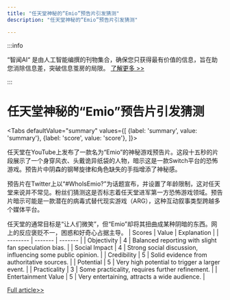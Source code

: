 ```yaml
---
title: "任天堂神秘的“Emio”预告片引发猜测"
description: "任天堂神秘的“Emio”预告片引发猜测"

---
```



:::info

“智闻AI“ 是由人工智能编撰的刊物集合，确保您只获得最有价值的信息，旨在助您消除信息差，突破信息茧房的局限。  [了解更多 >>](/)

:::

# 任天堂神秘的“Emio”预告片引发猜测


<Tabs
	defaultValue="summary"
	values={[
	{label: 'summary', value: 'summary'},
	{label: 'score', value: 'score'},
]}>
<TabItem value="summary">


任天堂在YouTube上发布了一款名为“Emio”的神秘游戏预告片。这段十五秒的片段展示了一个身穿风衣、头戴诡异纸袋的人物，暗示这是一款Switch平台的恐怖游戏。预告片中阴森的钢琴旋律和角色缺失的手指增添了神秘感。

预告片在Twitter上以“#WhoIsEmio?”为话题宣布，并设置了年龄限制，这对任天堂来说并不常见。粉丝们猜测这是否标志着任天堂进军第一方恐怖游戏领域。预告片暗示可能是一款潜在的病毒式替代现实游戏（ARG），这种互动叙事类型跨越多个媒体平台。

任天堂的通常目标是“让人们微笑”，但“Emio”却将其扭曲成某种阴暗的东西。网上的反应褒贬不一，困惑和好奇心占据主导。
</TabItem>
<TabItem value="score">
	| Scores     | Value   | Explanation |
	| -------- | ------- | ------- |
	| Objectivity  | 4    | Balanced reporting with slight fan speculation bias.    |
	| Social Impact | 4     | Strong social discussion, influencing some public opinion.    |
	| Credibility    | 5    | Solid evidence from authoritative sources.    |
	| Potential    | 5    | Very high potential to trigger a larger event.    |
	| Practicality    | 3    | Some practicality, requires further refinement.    |
	| Entertainment Value    | 5    | Very entertaining, attracts a wide audience.    |
</TabItem>
</Tabs>

[Full article>>](https://kotaku.com/emio-nintendo-switch-horror-trailer-teaser-youtube-1851584450)
